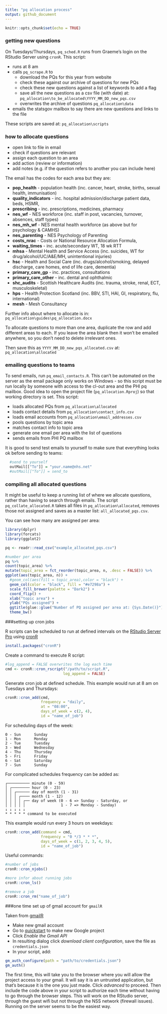 ```yaml
---
title: "pq allocation process"
output: github_document
---
```


```r
knitr::opts_chunk$set(echo = TRUE)
```

### getting new questions

On Tuesdays/Thursdays, `pq_sched.R` runs from Graeme's login on the RStudio Server using `cronR`. This script:

*	runs at 8 am
* calls `pq_scrape.R` to
    +	download the PQs for this year from website
    +	check these against our archive of questions for new PQs
    +	check these new questions against a list of keywords to add a flag
    +	save all the new questions as a csv file (with date) at: `pq_allocation\to_be_allocated\YYYY_MM_DD_new_pqs.csv`
    +	overwrites the archive of questions `pq_allocation\data`
*	emails the statsgov mailbox to say there are new questions and links to the file

These scripts are saved at: `pq_allocation\scripts`

### how to allocate questions

* open link to file in email
* check if questions are relevant
* assign each question to an area
* add action (review or information)
* add notes (e.g. if the question refers to another you can include here)

The email has the codes for each area but they are:

* **pop_health** - population health (inc. cancer, heart, stroke, births, sexual health, immunisation)
* **quality_indicators** - inc. hospital admission/discharge patient data, beds, HSMR, 
* **prescribing** - inc. prescriptions, medicines, pharmacy
* **nes_wf** - NES workforce (inc. staff in post, vacancies, turnover, absences, staff types)
* **nes_mh_wf** - NES mental health workforce (as above but for psychology & CAMHS)
* **nes_parenting** - NES Psychology of Parenting
* **costs_nrac** - Costs or National Resource Allocation Formula,
* **waiting_times** - inc. acute/secondary WT, 18 wk RTT
* **mhsa** - Mental Health and Service Access (inc. suicides, WT for drug/alcohol/UC/A&E/MH, unintentional injuries)
* **hsc** - Health and Social Care (inc. drugs/alcohol/smoking, delayed discharge, care homes, end of life care, dementia)
* **primary_care_gp** - inc. practices, consultations
* **primary_care_other** - inc. dental and ophthalmic
* **shc_audits** - Scottish Healthcare Audits (inc. trauma, stroke, renal, ECT, musculoskeletal)
* **hps** - Health Protection Scotland (inc. BBV, STI, HAI, GI, respiratory, flu, international)
* **mesh** - Mesh Consultancy

Further info about where to allocate is in: `pq_allocation\guides\pq_allocation.docx`

To allocate questions to more than one area, duplicate the row and add different areas to each. If you leave the area blank then it won't be emailed anywhere, so you don't need to delete irrelevant ones.

Then save this as `YYYY_MM_DD_new_pqs_allocated.csv` at: `pq_allocation\allocated`

### emailing questions to teams

To send emails, run `pq_email_contacts.R`. This can't be automated on the server as the email package only works on Windows - so this script must be run locally by someone with access to the cl-out area and the PHI pq mailbox. Good idea to open the project file (`pq_allocation.Rproj`) so that working directory is set. This script:

*	loads allocated PQs from `pq_allocation\allocated`
* loads contact details from `pq_allocation\contact_info.csv`
* loads email accounts from `pq_allocation\email_addresses.csv`
*	pools questions by topic area
*	matches contact info to topic area
*	generate one email per area with the list of questions
*	sends emails from PHI PQ mailbox

It is good to send test emails to yourself to make sure that everything looks ok before sending to teams:

```r
  #send to yourself
  outMail[["To"]] = "your.name@nhs.net"
  #outMail[["To"]] = send_to
```

### compiling all allocated questions

It might be useful to keep a running list of where we allocate questions, rather than having to search through emails. The script `pq_collate_allocated.R` takes all files in `pq_allocation\allocated`, removes those not assigned and saves as a master list: `all_allocated_pqs.csv`.

You can see how many are assigned per area:

```r
library(dplyr)
library(forcats)
library(ggplot2)

pq <- readr::read_csv("example_allocated_pqs.csv")

#number per area
pq %>% 
count(topic_area) %>% 
mutate(topic_area = fct_reorder(topic_area, n, .desc = FALSE)) %>% 
ggplot(aes(topic_area, n)) +
  #geom_col(aes(fill = topic_area),color = "black") +
  geom_col(color = "black", fill = "#e7298a") +
  scale_fill_brewer(palette = "Dark2") +
  coord_flip() +
  xlab("topic area") +
  ylab("PQs assigned") +
  ggtitle(glue::glue("Number of PQ assigned per area at: {Sys.Date()}")) +
  theme_bw()
```

###setting up cron jobs

R scripts can be scheduled to run at defined intervals on the [RStudio Server Pro](http://spsssrv02.csa.scot.nhs.uk:8787){target="_blank"} using [cronR](https://cran.r-project.org/web/packages/cronR/vignettes/cronR.html){target="_blank"}

```r
install.packages("cronR")
```
Create a command to execute R script:

```r
#log_append = FALSE overwrites the log each time
cmd <- cronR::cron_rscript("/path/to/script.R", 
                          log_append = FALSE)
```

Generate cron job at defined schedule. This example would run at 8 am on Tuesdays and Thursdays:

```r
cronR::cron_add(cmd, 
                frequency = "daily",
                at = "08:00", 
                days_of_week = c(2, 4),
                id = "name_of_job")
```

For scheduling days of the week:

```
0 - Sun      Sunday
1 - Mon      Monday
2 - Tue      Tuesday
3 - Wed      Wednesday
4 - Thu      Thursday
5 - Fri      Friday
6 - Sat      Saturday
7 - Sun      Sunday
```

For complicated schedules frequency can be added as:

```
┌────────── minute (0 - 59)
│ ┌──────── hour (0 - 23)
│ │ ┌────── day of month (1 - 31)
│ │ │ ┌──── month (1 - 12)
│ │ │ │ ┌── day of week (0 - 6 => Sunday - Saturday, or
│ │ │ │ │                1 - 7 => Monday - Sunday)
↓ ↓ ↓ ↓ ↓
* * * * * command to be executed
```

This example would run every 3 hours on weekdays:

```r
cronR::cron_add(command = cmd, 
                frequency = "0 */3 * * *",
                days_of_week = c(1, 2, 3, 4, 5),
                id = "name_of_job")
```

Useful commands:

```r
#number of jobs
cronR::cron_njobs()

#more infor about running jobs
cronR::cron_ls()

#remove a job
cronR::cron_rm("name_of_job")
```

###one time set up of gmail account for `gmailR`

Taken from [gmailR](https://github.com/r-lib/gmailr/blob/master/README.md){target="_blank"}

* Make new gmail account
* Go to [quickstart](https://developers.google.com/gmail/api/quickstart/python){target="_blank"} to make new Google project
* Click *Enable the Gmail API*
* In resulting dialog click *download client configuration*, save the file as `credentials.json`
* In your script, add:

```r
gm_auth_configure(path = "path/to/credentials.json")
gm_auth()
```

The first time, this will take you to the browser where you will allow the project access to your gmail. It will say it is an untrusted application, but that’s because it is the one you just made. Click *advanced* to proceed. Then include the code above in your script to authorize each time without having to go through the browser steps. This will work on the RStudio server, through the guest wifi but not through the NSS network (firewall issues). Running on the server seems to be the easiest way.
